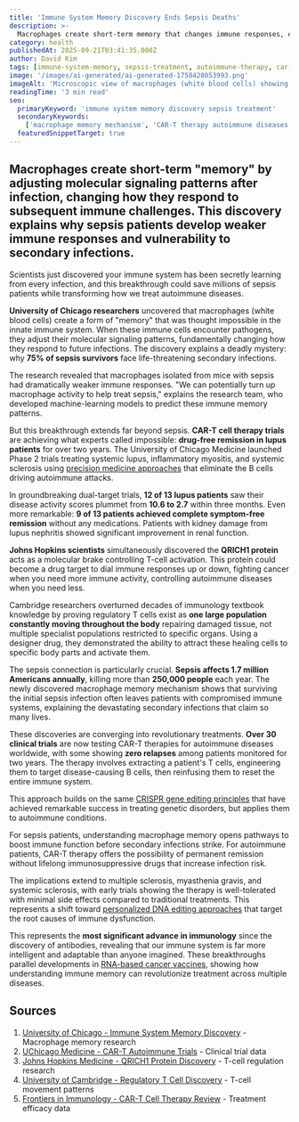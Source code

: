 ```yaml
---
title: 'Immune System Memory Discovery Ends Sepsis Deaths'
description: >-
  Macrophages create short-term memory that changes immune responses, explaining sepsis vulnerability and enabling breakthrough treatments.
category: health
publishedAt: 2025-09-21T03:41:35.000Z
author: David Kim
tags: [immune-system-memory, sepsis-treatment, autoimmune-therapy, car-t-breakthrough, macrophage-memory, lupus-remission]
image: '/images/ai-generated/ai-generated-1758428053993.png'
imageAlt: 'Microscopic view of macrophages (white blood cells) showing memory formation patterns, captured with medical photography precision in a professional laboratory setting demonstrating immune system cellular mechanisms'
readingTime: '3 min read'
seo:
  primaryKeyword: 'immune system memory discovery sepsis treatment'
  secondaryKeywords:
    ['macrophage memory mechanism', 'CAR-T therapy autoimmune diseases', 'sepsis secondary infection prevention']
  featuredSnippetTarget: true
---
```


## Macrophages create short-term "memory" by adjusting molecular signaling patterns after infection, changing how they respond to subsequent immune challenges. This discovery explains why sepsis patients develop weaker immune responses and vulnerability to secondary infections.

Scientists just discovered your immune system has been secretly learning from every infection, and this breakthrough could save millions of sepsis patients while transforming how we treat autoimmune diseases.

**University of Chicago researchers** uncovered that macrophages (white blood cells) create a form of "memory" that was thought impossible in the innate immune system. When these immune cells encounter pathogens, they adjust their molecular signaling patterns, fundamentally changing how they respond to future infections. The discovery explains a deadly mystery: why **75% of sepsis survivors** face life-threatening secondary infections.

The research revealed that macrophages isolated from mice with sepsis had dramatically weaker immune responses. "We can potentially turn up macrophage activity to help treat sepsis," explains the research team, who developed machine-learning models to predict these immune memory patterns.

But this breakthrough extends far beyond sepsis. **CAR-T cell therapy trials** are achieving what experts called impossible: **drug-free remission in lupus patients** for over two years. The University of Chicago Medicine launched Phase 2 trials treating systemic lupus, inflammatory myositis, and systemic sclerosis using [precision medicine approaches](/health/precision-medicine-revolution-2025) that eliminate the B cells driving autoimmune attacks.

In groundbreaking dual-target trials, **12 of 13 lupus patients** saw their disease activity scores plummet from **10.6 to 2.7** within three months. Even more remarkable: **9 of 13 patients achieved complete symptom-free remission** without any medications. Patients with kidney damage from lupus nephritis showed significant improvement in renal function.

**Johns Hopkins scientists** simultaneously discovered the **QRICH1 protein** acts as a molecular brake controlling T-cell activation. This protein could become a drug target to dial immune responses up or down, fighting cancer when you need more immune activity, controlling autoimmune diseases when you need less.

Cambridge researchers overturned decades of immunology textbook knowledge by proving regulatory T cells exist as **one large population constantly moving throughout the body** repairing damaged tissue, not multiple specialist populations restricted to specific organs. Using a designer drug, they demonstrated the ability to attract these healing cells to specific body parts and activate them.

The sepsis connection is particularly crucial. **Sepsis affects 1.7 million Americans annually**, killing more than **250,000 people** each year. The newly discovered macrophage memory mechanism shows that surviving the initial sepsis infection often leaves patients with compromised immune systems, explaining the devastating secondary infections that claim so many lives.

These discoveries are converging into revolutionary treatments. **Over 30 clinical trials** are now testing CAR-T therapies for autoimmune diseases worldwide, with some showing **zero relapses** among patients monitored for two years. The therapy involves extracting a patient's T cells, engineering them to target disease-causing B cells, then reinfusing them to reset the entire immune system.

This approach builds on the same [CRISPR gene editing principles](/science/crispr-therapeutics-breakthrough-2025) that have achieved remarkable success in treating genetic disorders, but applies them to autoimmune conditions.

For sepsis patients, understanding macrophage memory opens pathways to boost immune function before secondary infections strike. For autoimmune patients, CAR-T therapy offers the possibility of permanent remission without lifelong immunosuppressive drugs that increase infection risk.

The implications extend to multiple sclerosis, myasthenia gravis, and systemic sclerosis, with early trials showing the therapy is well-tolerated with minimal side effects compared to traditional treatments. This represents a shift toward [personalized DNA editing approaches](/health/doctors-cured-incurable-baby-custom-dna-editing) that target the root causes of immune dysfunction.

This represents the **most significant advance in immunology** since the discovery of antibodies, revealing that our immune system is far more intelligent and adaptable than anyone imagined. These breakthroughs parallel developments in [RNA-based cancer vaccines](/health/rna-cancer-vaccines-breakthrough-2025), showing how understanding immune memory can revolutionize treatment across multiple diseases.

## Sources

1. [University of Chicago - Immune System Memory Discovery](https://news.uchicago.edu/story/researchers-uncover-surprising-new-way-immune-system-remembers) - Macrophage memory research
2. [UChicago Medicine - CAR-T Autoimmune Trials](https://www.uchicagomedicine.org/forefront/immunotherapy-articles/2025/january/car-t-cell-therapy-treating-autoimmune-diseases) - Clinical trial data
3. [Johns Hopkins Medicine - QRICH1 Protein Discovery](https://www.hopkinsmedicine.org/news/newsroom/news-releases/2025/04/immune-cell-research-identifies-potential-new-target-for-treating-cancer-and-autoimmune-disease) - T-cell regulation research
4. [University of Cambridge - Regulatory T Cell Discovery](https://www.cam.ac.uk/research/news/discovery-of-new-rules-of-the-immune-system-could-improve-treatment-of-inflammatory-diseases-say) - T-cell movement patterns
5. [Frontiers in Immunology - CAR-T Cell Therapy Review](https://www.frontiersin.org/journals/immunology/articles/10.3389/fimmu.2024.1476859/full) - Treatment efficacy data